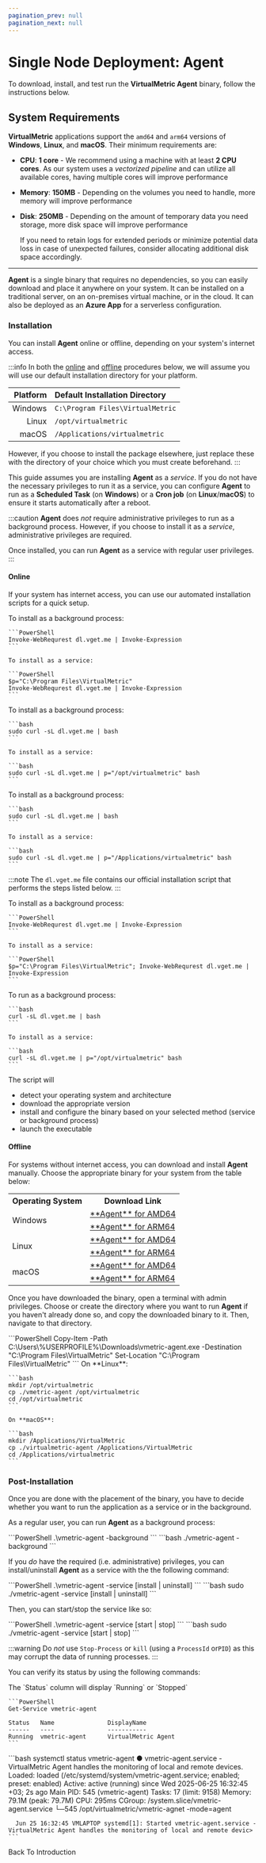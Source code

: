 ```yaml
---
pagination_prev: null
pagination_next: null
---
```



# Single Node Deployment: Agent

To download, install, and test run the **VirtualMetric Agent** binary, follow the instructions below.

## System Requirements

**VirtualMetric** applications support the `amd64` and `arm64` versions of **Windows**, **Linux**, and **macOS**. Their minimum requirements are:

- **CPU**: **1 core** - We recommend using a machine with at least **2 CPU cores**. As our system uses a _vectorized pipeline_ and can utilize all available cores, having multiple cores will improve performance
- **Memory**: **150MB** - Depending on the volumes you need to handle, more memory will improve performance
- **Disk**: **250MB** - Depending on the amount of temporary data you need storage, more disk space will improve performance

  If you need to retain logs for extended periods or minimize potential data loss in case of unexpected failures, consider allocating additional disk space accordingly.

---

**Agent** is a single binary that requires no dependencies, so you can easily download and place it anywhere on your system. It can be installed on a traditional server, on an on-premises virtual machine, or in the cloud. It can also be deployed as an <Topic id="deployment-azure-app-service">**Azure App**</Topic> for a serverless configuration.

### Installation

You can install **Agent** online or offline, depending on your system's internet access.

:::info
In both the [online](#online) and [offline](#offline) procedures below, we will assume you will use our default installation directory for your platform.

|Platform|Default Installation Directory|
|--:|:--|
|Windows|`C:\Program Files\VirtualMetric`|
|Linux|`/opt/virtualmetric`|
|macOS|`/Applications/virtualmetric`|

However, if you choose to install the package elsewhere, just replace these with the directory of your choice which you must create beforehand.
:::

This guide assumes you are installing **Agent** as a _service_. If you do not have the necessary privileges to run it as a service, you can configure **Agent** to run as a **Scheduled Task** (on **Windows**) or a **Cron job** (on **Linux**/**macOS**) to ensure it starts automatically after a reboot.

:::caution
**Agent**  does _not_ require administrative privileges to run as a background process. However, if you choose to install it as a _service_, administrative privileges are required.

Once installed, you can run **Agent** as a service with regular user privileges.
:::

#### Online

If your system has internet access, you can use our automated installation scripts for a quick setup.

<Tabs>
  <TabItem value="windows" label="Windows" default>  
    To install as a background process:

    ```PowerShell
    Invoke-WebRequrest dl.vget.me | Invoke-Expression
    ```

    To install as a service:

    ```PowerShell
    $p="C:\Program Files\VirtualMetric"
    Invoke-WebRequrest dl.vget.me | Invoke-Expression
    ```
  </TabItem>
  <TabItem value="linux" label="Linux">  
    To install as a background process:

    ```bash
    sudo curl -sL dl.vget.me | bash
    ```

    To install as a service:

    ```bash
    sudo curl -sL dl.vget.me | p="/opt/virtualmetric" bash
    ```
  </TabItem>
  <TabItem value="macos" label="macOS">  
    To install as a background process:

    ```bash
    sudo curl -sL dl.vget.me | bash
    ```

    To install as a service:

    ```bash
    sudo curl -sL dl.vget.me | p="/Applications/virtualmetric" bash
    ```
  </TabItem>
</Tabs>

:::note
The `dl.vget.me` file contains our official installation script that performs the steps listed below.
:::

<Tabs>
  <TabItem value="powershell" label="PowerShell" default>  
    To install as a background process:

    ```PowerShell
    Invoke-WebRequrest dl.vget.me | Invoke-Expression
    ```

    To install as a service:

    ```PowerShell
    $p="C:\Program Files\VirtualMetric"; Invoke-WebRequrest dl.vget.me | Invoke-Expression
    ```
  </TabItem>
  <TabItem value="bash" label="Bash">  
    To run as a background process:

    ```bash
    curl -sL dl.vget.me | bash
    ```

    To install as a service:

    ```bash
    curl -sL dl.vget.me | p="/opt/virtualmetric" bash
    ```
  </TabItem>
</Tabs>

The script will

- detect your operating system and architecture
- download the appropriate version
- install and configure the binary based on your selected method (service or background process)
- launch the executable

#### Offline

For systems without internet access, you can download and install **Agent** manually. Choose the appropriate binary for your system from the table below:

<table style={{textAlign: "center"}}>
  <tr><th>Operating System</th><th>Download Link</th></tr>
  <tr>
    <td rowspan="2">Windows</td>
   <td><a href="https://dl.vget.me/agent/windows/amd64">**Agent** for AMD64</a></td>
   </tr>
  <tr><td><a href="https://dl.vget.me/agent/windows/arm64">**Agent** for ARM64</a></td></tr>
  <tr>
    <td rowspan="2">Linux</td>
    <td><a href="https://dl.vget.me/agent/linux/amd64">**Agent** for AMD64</a></td>
  </tr>
  <tr><td><a href="https://dl.vget.me/agent/linux/arm64">**Agent** for ARM64</a></td></tr>
  <tr>
    <td rowspan="2">macOS</td>
    <td><a href="https://dl.vget.me/agent/darwin/amd64">**Agent** for AMD64</a></td>
  </tr>
  <tr><td><a href="https://dl.vget.me/agent/darwin/arm64">**Agent** for ARM64</a></td></tr>
</table>

Once you have downloaded the binary, open a terminal with admin privileges. Choose or create the directory where you want to run **Agent** if you haven't <Topic id="getting-started-deployment">already done so</Topic>, and copy the downloaded binary to it. Then, navigate to that directory.

<Tabs>
  <TabItem value="powershell" label="PowerShell" default>
    ```PowerShell
    Copy-Item -Path C:\Users\%USERPROFILE%\Downloads\vmetric-agent.exe -Destination "C:\Program Files\VirtualMetric"
    Set-Location "C:\Program Files\VirtualMetric"
    ```
  </TabItem>

  <TabItem value="bash" label="Bash">
    On **Linux**:

    ```bash
    mkdir /opt/virtualmetric
    cp ./vmetric-agent /opt/virtualmetric
    cd /opt/virtualmetric
    ```

    On **macOS**:

    ```bash
    mkdir /Applications/VirtualMetric
    cp ./virtualmetric-agent /Applications/VirtualMetric
    cd /Applications/virtualmetric
    ```
  </TabItem>
</Tabs>

### Post-Installation

Once you are done with the placement of the binary, you have to decide whether you want to run the application as a service or in the background.

As a regular user, you can run **Agent** as a background process:

<Tabs>
  <TabItem value="powershell" label="PowerShell" default>
    ```PowerShell
    .\vmetric-agent -background
    ```
  </TabItem>
  <TabItem value="bash" label="Bash">
    ```bash
    ./vmetric-agent -background
    ```
  </TabItem>
</Tabs>

If you _do_ have the required (i.e. administrative) privileges, you can install/uninstall **Agent** as a service with the the following command:

<Tabs>
  <TabItem value="powershell" label="PowerShell" default>
    ```PowerShell
    .\vmetric-agent -service [install | uninstall]
    ```
  </TabItem>
  <TabItem value="bash" label="Bash">
    ```bash
    sudo ./vmetric-agent -service [install | uninstall]
    ```
  </TabItem>
</Tabs>

Then, you can start/stop the service like so:

<Tabs>
  <TabItem value="powershell" label="PowerShell" default>
    ```PowerShell
    .\vmetric-agent -service [start | stop]
    ```
  </TabItem>
  <TabItem value="bash" label="Bash">
    ```bash
    sudo ./vmetric-agent -service [start | stop]
    ```
  </TabItem>
</Tabs>

:::warning
Do _not_ use `Stop-Process` or `kill` (using a `ProcessId` or`PID`) as this may corrupt the data of running processes.
:::

You can verify its status by using the following commands:

<Tabs>
  <TabItem value="powershell" label="PowerShell" default>
    The `Status` column will display `Running` or `Stopped`

    ```PowerShell
    Get-Service vmetric-agent

    Status   Name               DisplayName
    ------   ----               -----------
    Running  vmetric-agent      VirtualMetric Agent
    ```
  </TabItem>
  <TabItem value="bash" label="Bash">
    ```bash
    systemctl status vmetric-agent
      ● vmetric-agent.service - VirtualMetric Agent handles the monitoring of local and remote devices.
          Loaded: loaded (/etc/systemd/system/vmetric-agent.service; enabled; preset: enabled)
          Active: active (running) since Wed 2025-06-25 16:32:45 +03; 2s ago
        Main PID: 545 (vmetric-agent)
            Tasks: 17 (limit: 9158)
          Memory: 79.1M (peak: 79.7M)
              CPU: 295ms
          CGroup: /system.slice/vmetric-agent.service
                  └─545 /opt/virtualmetric/vmetric-agnet -mode=agent

      Jun 25 16:32:45 VMLAPTOP systemd[1]: Started vmetric-agent.service - VirtualMetric Agent handles the monitoring of local and remote devic>
    ```
  </TabItem>
</Tabs>

<Link to="./introduction#downloads" className="button button--primary" style={{ width: '400px', display: 'inline-block', textAlign: 'center'}}>Back To Introduction</Link>
